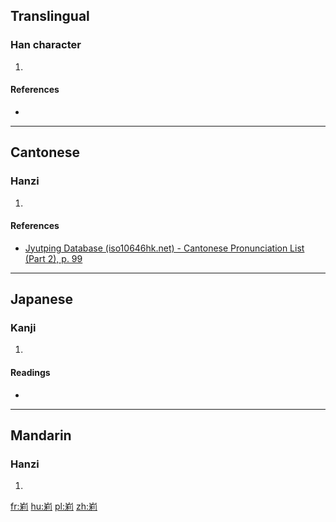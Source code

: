 ==Translingual==

===Han character===
{{Han char|rn=46|rad=山|as=07|sn=10|four=|canj=UHDN|ids=⿱山利}}

# {{defn|Han|sort=山07}}

====References====
* {{Han ref|kx=0311.340|dkj=08097|hdz=10774.180|uh=5CF2|ud=23794}}

----

==Cantonese==

===Hanzi===
{{yue-hanzi|jyut=[[lei5]]|y=lei5}}

# {{defn|lang=yue|sort=山07}}

====References====
* [http://www.iso10646hk.net/jp/document/download.jsp Jyutping Database (iso10646hk.net) - Cantonese Pronunciation List (Part 2), p. 99]

----

==Japanese==

===Kanji===
{{ja-kanji|grade=|rs=山07}}

# {{defn|lang=ja|sort=山07}}

====Readings====
* {{ja-readings|on=[[り]] (ri)|kun=[[やまのならぶさま]] (yamanonarabusama)}}

----

==Mandarin==

===Hanzi===
{{cmn-hanzi|pin=[[lǐ]] ([[li3]])|wg=li<sup>3</sup>}}

# {{defn|lang=cmn|sort=山07}}

[[fr:峲]]
[[hu:峲]]
[[pl:峲]]
[[zh:峲]]